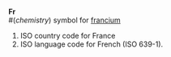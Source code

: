 '''Fr'''<br>
#(''chemistry'') symbol for [[francium]]
#ISO country code for France
#ISO language code for French  (ISO 639-1).